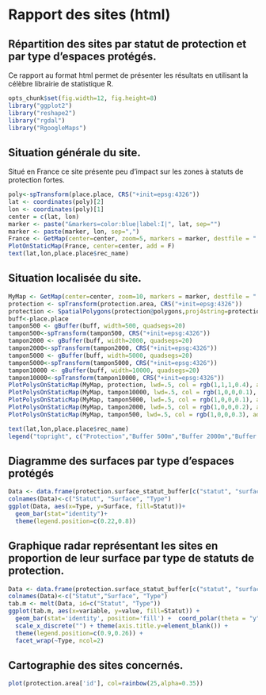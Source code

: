 Rapport des sites (html)
=========================================================================================

Répartition des sites par statut de protection et par type d'espaces protégés.
----------------------------------------------------------------------------------

Ce rapport au format html permet de présenter les résultats en utilisant la célèbre librairie de statistique R.

```r
opts_chunk$set(fig.width=12, fig.height=8)
library("ggplot2")
library("reshape2")
library("rgdal")
library("RgoogleMaps")
```

Situation générale du site.
----------------------------------------
Situé en France ce site présente peu d'impact sur les zones à statuts de protection fortes.

```r
poly<-spTransform(place.place, CRS("+init=epsg:4326"))
lat <- coordinates(poly)[2]
lon <- coordinates(poly)[1]
center = c(lat, lon)
marker <- paste("&markers=color:blue|label:I|", lat, sep="")
marker <- paste(marker, lon, sep=",")
France <- GetMap(center=center, zoom=5, markers = marker, destfile = "../france1.png", maptype="hybrid") 
PlotOnStaticMap(France, center=center, add = F)
text(lat,lon,place.place$rec_name)
```

Situation localisée du site.
-----------------------------------------
```r
MyMap <- GetMap(center=center, zoom=10, markers = marker, destfile = "../MyTile.png", maptype="hybrid")
protection <- spTransform(protection.area, CRS("+init=epsg:4326"))
protection <- SpatialPolygons(protection@polygons,proj4string=protection@proj4string)
buff<-place.place
tampon500 <- gBuffer(buff, width=500, quadsegs=20)
tampon500<-spTransform(tampon500, CRS("+init=epsg:4326"))
tampon2000 <- gBuffer(buff, width=2000, quadsegs=20)
tampon2000<-spTransform(tampon2000, CRS("+init=epsg:4326"))
tampon5000 <- gBuffer(buff, width=5000, quadsegs=20)
tampon5000<-spTransform(tampon5000, CRS("+init=epsg:4326"))
tampon10000 <- gBuffer(buff, width=10000, quadsegs=20)
tampon10000<-spTransform(tampon10000, CRS("+init=epsg:4326"))
PlotPolysOnStaticMap(MyMap, protection, lwd=.5, col = rgb(1,1,1,0.4), add = F)
PlotPolysOnStaticMap(MyMap, tampon10000, lwd=.5, col = rgb(1,0,0,0.1), add = T)
PlotPolysOnStaticMap(MyMap, tampon5000, lwd=.5, col = rgb(1,0,0,0.1), add = T)
PlotPolysOnStaticMap(MyMap, tampon2000, lwd=.5, col = rgb(1,0,0,0.2), add = T)
PlotPolysOnStaticMap(MyMap, tampon500, lwd=.5, col = rgb(1,0,0,0.3), add = T)

text(lat,lon,place.place$rec_name)
legend("topright", c("Protection","Buffer 500m","Buffer 2000m","Buffer 5000m","Buffer 10000m"), fill = c(rgb(1,1,1,0.4),rgb(1,0,0,0.1),rgb(1,0,0,0.2),rgb(1,0,0,0.3),rgb(1,0,0,0.4) ), title="Légende")
```

Diagramme des surfaces par type d'espaces protégés
--------------------------------------------------

```r
Data <- data.frame(protection.surface_statut_buffer[c("statut", "surface", "type")])
colnames(Data)<-c("Statut", "Surface", "Type")
ggplot(Data, aes(x=Type, y=Surface, fill=Statut))+
  geom_bar(stat="identity")+
  theme(legend.position=c(0.22,0.8))
```

Graphique radar représentant les sites en proportion de leur surface par type de statuts de protection.
-------------------------------------------------------------------------------------------------------

```r
Data <- data.frame(protection.surface_statut_buffer[c("statut", "surface", "type")])
colnames(Data)<-c("Statut","Surface", "Type")
tab.m <- melt(Data, id=c("Statut", "Type"))
ggplot(tab.m, aes(x=variable, y=value, fill=Statut)) + 
  geom_bar(stat='identity', position='fill') +  coord_polar(theta = "y") + 
  scale_x_discrete("") + theme(axis.title.y=element_blank()) +  
  theme(legend.position=c(0.9,0.26)) +
  facet_wrap(~Type, ncol=2)
```

Cartographie des sites concernés.
-----------------------
```r
plot(protection.area['id'], col=rainbow(25,alpha=0.35))
```


